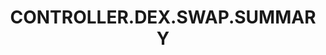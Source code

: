 ---
title: 'CONTROLLER.DEX.SWAP.SUMMARY'
openapi: '/en/api-reference/openapi-en.json POST /dex/{chain}/swap'
---